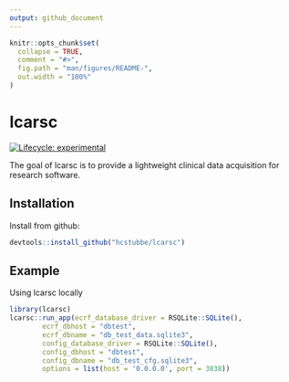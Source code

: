 ```yaml
---
output: github_document
---
```


<!-- README.md is generated from README.Rmd. Please edit that file -->

```r
knitr::opts_chunk$set(
  collapse = TRUE,
  comment = "#>",
  fig.path = "man/figures/README-",
  out.width = "100%"
)
```

# lcarsc

<!-- badges: start -->
[![Lifecycle: experimental](https://img.shields.io/badge/lifecycle-experimental-orange.svg)](https://lifecycle.r-lib.org/articles/stages.html#experimental)
<!-- badges: end -->

The goal of lcarsc is to provide a lightweight clinical data acquisition for research software.

## Installation

Install from github:

``` r
devtools::install_github("hcstubbe/lcarsc")
```

## Example

Using lcarsc locally

```r
library(lcarsc)
lcarsc::run_app(ecrf_database_driver = RSQLite::SQLite(),
        ecrf_dbhost = "dbtest",
        ecrf_dbname = "db_test_data.sqlite3",
        config_database_driver = RSQLite::SQLite(),
        config_dbhost = "dbtest",
        config_dbname = "db_test_cfg.sqlite3",
        options = list(host = '0.0.0.0', port = 3838))
```
